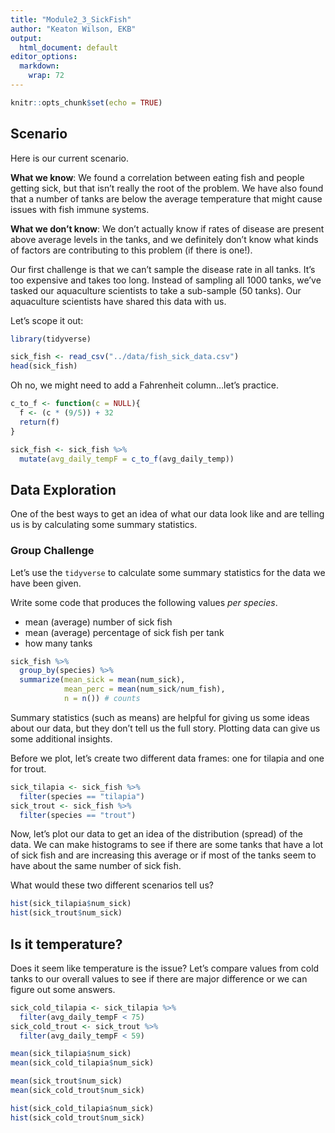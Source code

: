 ```yaml
---
title: "Module2_3_SickFish"
author: "Keaton Wilson, EKB"
output:
  html_document: default
editor_options: 
  markdown: 
    wrap: 72
---
```


```r
knitr::opts_chunk$set(echo = TRUE)
```

## Scenario

Here is our current scenario.

**What we know**: We found a correlation between eating fish and people
getting sick, but that isn't really the root of the problem. We have
also found that a number of tanks are below the average temperature that
might cause issues with fish immune systems.

**What we don't know**: We don't actually know if rates of disease are
present above average levels in the tanks, and we definitely don't know
what kinds of factors are contributing to this problem (if there is
one!).

Our first challenge is that we can't sample the disease rate in all
tanks. It's too expensive and takes too long. Instead of sampling all
1000 tanks, we've tasked our aquaculture scientists to take a sub-sample
(50 tanks). Our aquaculture scientists have shared this data with us.

Let's scope it out:

```r
library(tidyverse)

sick_fish <- read_csv("../data/fish_sick_data.csv")
head(sick_fish)
```

Oh no, we might need to add a Fahrenheit column...let's practice.

```r
c_to_f <- function(c = NULL){
  f <- (c * (9/5)) + 32
  return(f)
}

sick_fish <- sick_fish %>% 
  mutate(avg_daily_tempF = c_to_f(avg_daily_temp))
```

## Data Exploration

One of the best ways to get an idea of what our data look like and are
telling us is by calculating some summary statistics.

### Group Challenge

Let's use the `tidyverse` to calculate some summary statistics for the
data we have been given.

Write some code that produces the following values *per species*.

-   mean (average) number of sick fish
-   mean (average) percentage of sick fish per tank
-   how many tanks

```r
sick_fish %>%
  group_by(species) %>%
  summarize(mean_sick = mean(num_sick),
            mean_perc = mean(num_sick/num_fish), 
            n = n()) # counts
```

Summary statistics (such as means) are helpful for giving us some ideas
about our data, but they don't tell us the full story. Plotting data can
give us some additional insights.

Before we plot, let's create two different data frames: one for tilapia
and one for trout.

```r
sick_tilapia <- sick_fish %>% 
  filter(species == "tilapia")
sick_trout <- sick_fish %>% 
  filter(species == "trout")
```

Now, let's plot our data to get an idea of the distribution (spread) of
the data. We can make histograms to see if there are some tanks that
have a lot of sick fish and are increasing this average or if most of
the tanks seem to have about the same number of sick fish.

What would these two different scenarios tell us?

```r
hist(sick_tilapia$num_sick)
hist(sick_trout$num_sick)
```

## Is it temperature?

Does it seem like temperature is the issue? Let's compare values from
cold tanks to our overall values to see if there are major difference or
we can figure out some answers.

```r
sick_cold_tilapia <- sick_tilapia %>% 
  filter(avg_daily_tempF < 75)
sick_cold_trout <- sick_trout %>% 
  filter(avg_daily_tempF < 59)

mean(sick_tilapia$num_sick)
mean(sick_cold_tilapia$num_sick)

mean(sick_trout$num_sick)
mean(sick_cold_trout$num_sick)

hist(sick_cold_tilapia$num_sick)
hist(sick_cold_trout$num_sick)
```
